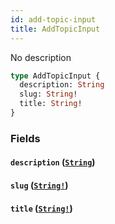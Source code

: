 ```yaml
---
id: add-topic-input
title: AddTopicInput
---
```


No description

```graphql
type AddTopicInput {
  description: String
  slug: String!
  title: String!
}
```

### Fields

#### `description` ([`String`](/docs/graphql/scalars/string))

#### `slug` ([`String!`](/docs/graphql/scalars/string))

#### `title` ([`String!`](/docs/graphql/scalars/string))
